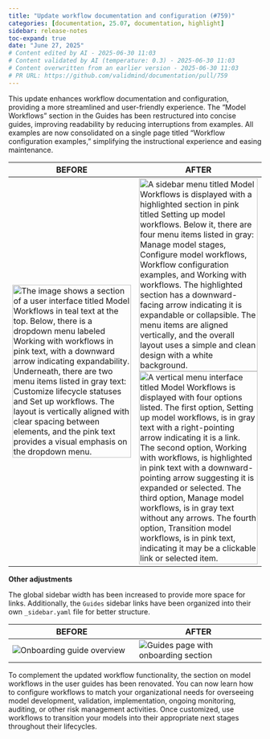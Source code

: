 ```yaml
---
title: "Update workflow documentation and configuration (#759)"
categories: [documentation, 25.07, documentation, highlight]
sidebar: release-notes
toc-expand: true
date: "June 27, 2025"
# Content edited by AI - 2025-06-30 11:03
# Content validated by AI (temperature: 0.3) - 2025-06-30 11:03
# Content overwritten from an earlier version - 2025-06-30 11:03
# PR URL: https://github.com/validmind/documentation/pull/759
---
```


This update enhances workflow documentation and configuration, providing a more streamlined and user-friendly experience. The "Model Workflows" section in the Guides has been restructured into concise guides, improving readability by reducing interruptions from examples. All examples are now consolidated on a single page titled "Workflow configuration examples," simplifying the instructional experience and easing maintenance.

| BEFORE | AFTER |
|--|--|
| <img width="100%" src="/releases/cmvm/25.07/7227e0f7-ba7c-43cb-a532-b74758bde986.png" alt="The image shows a section of a user interface titled Model Workflows in teal text at the top. Below, there is a dropdown menu labeled Working with workflows in pink text, with a downward arrow indicating expandability. Underneath, there are two menu items listed in gray text: Customize lifecycle statuses and Set up workflows. The layout is vertically aligned with clear spacing between elements, and the pink text provides a visual emphasis on the dropdown menu." /> | <img width="100%" src="/releases/cmvm/25.07/c8c99ab6-e84b-453d-83b0-64eb3b884fbc.png" alt="A sidebar menu titled Model Workflows is displayed with a highlighted section in pink titled Setting up model workflows. Below it, there are four menu items listed in gray: Manage model stages, Configure model workflows, Workflow configuration examples, and Working with workflows. The highlighted section has a downward-facing arrow indicating it is expandable or collapsible. The menu items are aligned vertically, and the overall layout uses a simple and clean design with a white background." /><img width="100%" src="/releases/cmvm/25.07/63256dda-13e0-416c-97b0-78e2831121f2.png" alt="A vertical menu interface titled Model Workflows is displayed with four options listed. The first option, Setting up model workflows, is in gray text with a right-pointing arrow indicating it is a link. The second option, Working with workflows, is highlighted in pink text with a downward-pointing arrow suggesting it is expanded or selected. The third option, Manage model workflows, is in gray text without any arrows. The fourth option, Transition model workflows, is in pink text, indicating it may be a clickable link or selected item." />|

**Other adjustments**

The global sidebar width has been increased to provide more space for links. Additionally, the `Guides` sidebar links have been organized into their own `_sidebar.yaml` file for better structure.

| BEFORE | AFTER |
|--|--|
|![Onboarding guide overview](/releases/cmvm/25.07/f7934857-32e0-4fad-911b-3b37bcd1bafc.png){fig-alt="A webpage titled Guides from the ValidMind platform is displayed, featuring a navigation menu on the left with sections like Configuration, Model Workflows, and Templates. The main content area is divided into sections with headings such as Onboarding and Model Workflows. The Onboarding section includes subsections like Accessing ValidMind, Managing your organization, and Managing users, each with brief descriptions and outlined in pink boxes. The Model Workflows section provides links to specific guides, such as Working with model workflows and Using workflows within the platform. The page has a white background with black text, and the ValidMind logo is in the top left corner."}| ![Guides page with onboarding section](/releases/cmvm/25.07/12f2b897-4282-4f2d-a15d-5303a30e84e9.png){fig-alt="A webpage titled Guides from the ValidMind platform features a navigation menu on the left with sections like Configuration, Model Workflows, and Model Validation. The main content area is divided into sections with headings such as Onboarding and Model Workflows. Each section contains pink-bordered boxes with links to guides like Managing your organization and Working with model workflows. The page header includes a search bar, links to Guides, ValidMind Library, Support, Training, and Resources, and a Log In button on the top right. The overall layout uses a white background with black text and pink accents for emphasis."}|

To complement the updated workflow functionality, the section on model workflows in the user guides has been renovated. You can now learn how to configure workflows to match your organizational needs for overseeing model development, validation, implementation, ongoing monitoring, auditing, or other risk management activities. Once customized, use workflows to transition your models into their appropriate next stages throughout their lifecycles.

<!--- DEBUG INFORMATION
INITIAL QUALITY ASSESSMENT:
ASSESSMENT:
The main issues identified in the content include the presence of Markdown headings that need conversion to bold text, duplication between the PR summary and external notes, and references to internal content that should be removed. Additionally, there are some verbose language and clarity issues that need addressing.

PASS_1_INSTRUCTIONS:
1. **Remove Internal Content References**: Eliminate any references to CI/CD workflows, GitHub Actions, build processes, deployment pipelines, or internal automation. Specifically, remove mentions of "workflow documentation and configuration" from the PR summary.
2. **Convert Markdown Headings**: Change all Markdown headings (e.g., `### Other adjustments`, `#### Increased sidebar width`, `## External Release Notes`) to bold text. For example, convert `### Other adjustments` to **Other adjustments**.
3. **Ensure Proper Punctuation**: Add missing periods at the end of bullet points and sentences where necessary.

PASS_2_INSTRUCTIONS:
1. **Consolidate Introductory Content**: Merge the PR summary with the external notes to create a single, comprehensive opening statement. Retain the external notes' content as it provides more detailed context. Remove the PR summary sentence: "This update introduces significant changes to the workflow documentation and configuration within the project."
2. **Remove Redundant Content**: Ensure that any overlapping or redundant content between the PR summary and external notes is removed, focusing on preserving the external notes.

PASS_3_INSTRUCTIONS:
1. **Simplify Verbose Language**: Streamline complex sentences for clarity. For example, rephrase "allowing a cleaner instructional experience and is also easier to upkeep, as well" to "providing a cleaner instructional experience and easier maintenance."
2. **Improve Clarity and Flow**: Break up overly long sentences and list items for better readability. Ensure each sentence is clear and concise.
3. **Ensure Consistent Formatting**: Ensure all sentences end with periods and maintain consistent use of punctuation throughout the document.

TAILORED INSTRUCTIONS:
PASS_1: 1. **Remove Internal Content References**: Eliminate any references to CI/CD workflows, GitHub Actions, build processes, deployment pipelines, or internal automation. Specifically, remove mentions of "workflow documentation and configuration" from the PR summary.
2. **Convert Markdown Headings**: Change all Markdown headings (e.g., `### Other adjustments`, `#### Increased sidebar width`, `## External Release Notes`) to bold text. For example, convert `### Other adjustments` to **Other adjustments**.
3. **Ensure Proper Punctuation**: Add missing periods at the end of bullet points and sentences where necessary.
PASS_2: 1. **Consolidate Introductory Content**: Merge the PR summary with the external notes to create a single, comprehensive opening statement. Retain the external notes' content as it provides more detailed context. Remove the PR summary sentence: "This update introduces significant changes to the workflow documentation and configuration within the project."
2. **Remove Redundant Content**: Ensure that any overlapping or redundant content between the PR summary and external notes is removed, focusing on preserving the external notes.
PASS_3: 1. **Simplify Verbose Language**: Streamline complex sentences for clarity. For example, rephrase "allowing a cleaner instructional experience and is also easier to upkeep, as well" to "providing a cleaner instructional experience and easier maintenance."
2. **Improve Clarity and Flow**: Break up overly long sentences and list items for better readability. Ensure each sentence is clear and concise.
3. **Ensure Consistent Formatting**: Ensure all sentences end with periods and maintain consistent use of punctuation throughout the document.

FINAL QUALITY ASSESSMENT:
DETAILED ASSESSMENT:
STATUS: PASS  
ISSUE: None  
RECOMMENDATION: None

Loop 1: PASS
Issue: None
Recommendation: Content quality acceptable

VALIDATION SUMMARY
Content Type: initial_quality_assessment
Validation Status: PASSED
Attempts: 1
Validation Temperature: 0.3
Last Validation: 2025-06-30 11:01:11
Result: PASS: Tailored instructions generated and validated

VALIDATION SUMMARY 2
Content Type: notes (grouped_text)
Validation Status: PASSED
Attempts: 1
Validation Temperature: 0.2
Last Validation: 2025-06-30 11:01:23
Result: The edited content is clear and concise, with improvements in structure and readability. The changes made enhance the overall presentation without altering the original meaning. There are no serious issues present in the edited content. Therefore, it passes the quality check.

VALIDATION SUMMARY 3
Content Type: notes (deduplicated_text)
Validation Status: PASSED
Attempts: 1
Validation Temperature: 0.2
Last Validation: 2025-06-30 11:01:33
Result: The edited content is clear and effectively communicates the updates made to the workflow documentation and configuration. It maintains the essential details from the original content while improving readability and structure. The changes to the sidebar and the consolidation of examples are well-exp...

VALIDATION SUMMARY 4
Content Type: notes (edited_text)
Validation Status: PASSED
Attempts: 1
Validation Temperature: 0.2
Last Validation: 2025-06-30 11:01:42
Result: The edited content maintains the clarity and intent of the original content. Both versions effectively communicate the updates and improvements made to the workflow documentation and configuration. The structure and details provided are consistent and informative. There are no serious issues present...

VALIDATION SUMMARY 5
Content Type: initial_quality_assessment
Validation Status: PASSED
Attempts: 1
Validation Temperature: 0.3
Last Validation: 2025-06-30 11:01:11
Result: PASS: Tailored instructions generated and validated

VALIDATION SUMMARY 6
Content Type: notes (grouped_text)
Validation Status: PASSED
Attempts: 1
Validation Temperature: 0.2
Last Validation: 2025-06-30 11:01:23
Result: The edited content is clear and concise, with improvements in structure and readability. The changes made enhance the overall presentation without altering the original meaning. There are no serious issues present in the edited content. Therefore, it passes the quality check.

VALIDATION SUMMARY 7
Content Type: notes (deduplicated_text)
Validation Status: PASSED
Attempts: 1
Validation Temperature: 0.2
Last Validation: 2025-06-30 11:01:33
Result: The edited content is clear and effectively communicates the updates made to the workflow documentation and configuration. It maintains the essential details from the original content while improving readability and structure. The changes to the sidebar and the consolidation of examples are well-exp...

VALIDATION SUMMARY 8
Content Type: notes (edited_text)
Validation Status: PASSED
Attempts: 1
Validation Temperature: 0.2
Last Validation: 2025-06-30 11:01:42
Result: The edited content maintains the clarity and intent of the original content. Both versions effectively communicate the updates and improvements made to the workflow documentation and configuration. The structure and details provided are consistent and informative. There are no serious issues present...

VALIDATION SUMMARY 9
Content Type: title
Validation Status: PASSED
Attempts: 1
Validation Temperature: 0.2
Last Validation: 2025-06-30 11:01:44
Result: The edited content is clear and provides a bit more detail than the original. It specifies that both the documentation and configuration of workflows have been updated, which can be helpful for users to understand the scope of the changes. There are no serious issues with the edited content, so it p...
--->
